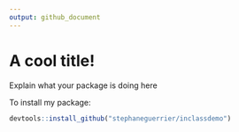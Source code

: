 ```yaml
---
output: github_document
---
```


# A cool title!
  
Explain what your package is doing here

To install my package:

```r
devtools::install_github("stephaneguerrier/inclassdemo")
```
